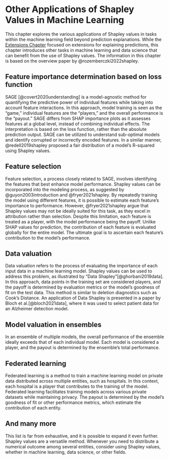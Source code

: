 # Other Applications of Shapley Values in Machine Learning

This chapter explores the various applications of Shapley values in tasks within the machine learning field beyond prediction explanations.
While the [Extensions Chapter](#extensions) focused on extensions for explaining predictions, this chapter introduces other tasks in machine learning and data science that can benefit from the use of Shapley values.
The information in this chapter is based on the overview paper by @rozemberczki2022shapley.

## Feature importance determination based on loss function

SAGE [@covert2020understanding] is a model-agnostic method for quantifying the predictive power of individual features while taking into account feature interactions.
In this approach, model training is seen as the "game," individual features are the "players," and the overall performance is the "payout."
SAGE differs from SHAP importance plots as it assesses features at a global level, instead of combining individual effects.
The interpretation is based on the loss function, rather than the absolute prediction output.
SAGE can be utilized to understand sub-optimal models and identify corrupted or incorrectly encoded features.
In a similar manner, @redell2019shapley proposed a fair distribution of a model's R-squared using Shapley values.

## Feature selection

Feature selection, a process closely related to SAGE, involves identifying the features that best enhance model performance.
Shapley values can be incorporated into the modeling process, as suggested by @guyon2003introduction and @fryer2021shapley.
By repeatedly training the model using different features, it is possible to estimate each feature's importance to performance.
However, @fryer2021shapley argue that Shapley values may not be ideally suited for this task, as they excel in attribution rather than selection.
Despite this limitation, each feature is treated as a player, with the model performance being the payoff.
Unlike SHAP values for prediction, the contribution of each feature is evaluated globally for the entire model.
The ultimate goal is to ascertain each feature's contribution to the model's performance.

## Data valuation

Data valuation refers to the process of evaluating the importance of each input data in a machine learning model.
Shapley values can be used to address this problem, as illustrated by "Data Shapley"[@ghorbani2019data].
In this approach, data points in the training set are considered players, and the payoff is determined by evaluation metrics or the model's goodness of fit on the test data.
This method is similar to deletion diagnostics such as Cook's Distance.
An application of Data Shapley is presented in a paper by Bloch et al.[@bloch2021data], where it was used to select patient data for an Alzheimer detection model.

## Model valuation in ensembles

In an ensemble of multiple models, the overall performance of the ensemble ideally exceeds that of each individual model.
Each model is considered a player, and the payout is determined by the ensemble's total performance.

## Federated learning

Federated learning is a method to train a machine learning model on private data distributed across multiple entities, such as hospitals.
In this context, each hospital is a player that contributes to the training of the model.
Federated learning facilitates training models across various private datasets while maintaining privacy.
The payout is determined by the model's goodness of fit or other performance metrics, which estimate the contribution of each entity.

## And many more

This list is far from exhaustive, and it is possible to expand it even further.
Shapley values are a versatile method.
Whenever you need to distribute a numerical outcome among several entities, consider using Shapley values, whether in machine learning, data science, or other fields.
